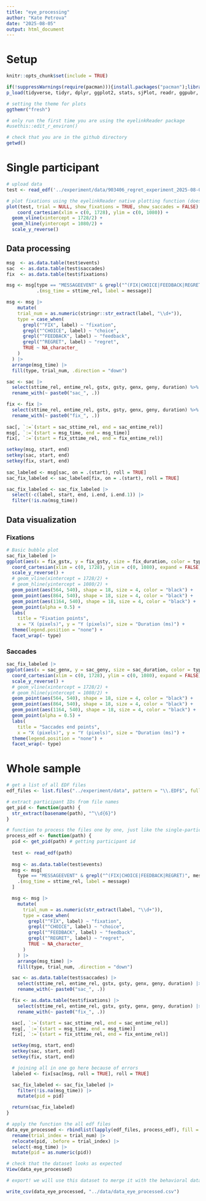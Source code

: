 ```yaml
---
title: "eye_processing"
author: "Kate Petrova"
date: "2025-08-05"
output: html_document
---
```


# Setup

```r
knitr::opts_chunk$set(include = TRUE)

if(!suppressWarnings(require(pacman))){install.packages("pacman");library("pacman")}
p_load(tidyverse, tidyr, dplyr, ggplot2, stats, sjPlot, readr, ggpubr, patchwork, lubridate, ggthemr, ggdist, showtext, eyelinkReader, usethis, data.table, png, grid, purrr)
```

```r
# setting the theme for plots
ggthemr("fresh")
```

```r
# only run the first time you are using the eyelinkReader package
#usethis::edit_r_environ()
```

```r
# check that you are in the github directory
getwd()
```

# Single participant

```r
# upload data
test <- read_edf('../experiment/data/903406_regret_experiment_2025-08-06_16h07.51.977.EDF')
```

```r
# plot fixations using the eyelinkReader native plotting function (does not separate by routine)
plot(test, trial = NULL, show_fixations = TRUE, show_saccades = FALSE) +
    coord_cartesian(xlim = c(0, 1728), ylim = c(0, 1080)) +
  geom_vline(xintercept = 1728/2) +
  geom_hline(yintercept = 1080/2) +
  scale_y_reverse() 
```
## Data processing 

```r
msg  <- as.data.table(test$events)   
sac  <- as.data.table(test$saccades)    
fix  <- as.data.table(test$fixations)

msg <- msg[type == "MESSAGEEVENT" & grepl("^(FIX|CHOICE|FEEDBACK|REGRET)", message),
           .(msg_time = sttime_rel, label = message)]

msg <- msg |>
    mutate(
    trial_num = as.numeric(stringr::str_extract(label, "\\d+")),
    type = case_when(
      grepl("^FIX", label) ~ "fixation",
      grepl("^CHOICE", label) ~ "choice",
      grepl("^FEEDBACK", label) ~ "feedback",
      grepl("^REGRET", label) ~ "regret",
      TRUE ~ NA_character_  
    )
  ) |>
  arrange(msg_time) |> 
  fill(type, trial_num, .direction = "down") 

sac <- sac |>
  select(sttime_rel, entime_rel, gstx, gsty, genx, geny, duration) %>% 
  rename_with(~ paste0("sac_", .))

fix <- fix |>
  select(sttime_rel, entime_rel, gstx, gsty, genx, geny, duration) %>% 
  rename_with(~ paste0("fix_", .))
  
sac[, `:=`(start = sac_sttime_rel, end = sac_entime_rel)]
msg[, `:=`(start = msg_time, end = msg_time)]
fix[, `:=`(start = fix_sttime_rel, end = fix_entime_rel)]

setkey(msg, start, end)
setkey(sac, start, end)
setkey(fix, start, end)
                     
sac_labeled <- msg[sac, on = .(start), roll = TRUE]
sac_fix_labeled <- sac_labeled[fix, on = .(start), roll = TRUE]

sac_fix_labeled <- sac_fix_labeled |>
  select(-c(label, start, end, i.end, i.end.1)) |>
  filter(!is.na(msg_time)) 


```

## Data visualization

### Fixations

```r
# Basic bubble plot
sac_fix_labeled |>
ggplot(aes(x = fix_gstx, y = fix_gsty, size = fix_duration, color = type)) +
  coord_cartesian(xlim = c(0, 1728), ylim = c(0, 1080), expand = FALSE) +
  scale_y_reverse() +
  # geom_vline(xintercept = 1728/2) +
  # geom_hline(yintercept = 1080/2) +
  geom_point(aes(564, 540), shape = 18, size = 4, color = "black") +
  geom_point(aes(864, 540), shape = 18, size = 4, color = "black") +
  geom_point(aes(1164, 540), shape = 18, size = 4, color = "black") +
  geom_point(alpha = 0.5) +
  labs(
    title = "Fixation points",
    x = "X (pixels)", y = "Y (pixels)", size = "Duration (ms)") +
  theme(legend.position = "none") +
  facet_wrap(~ type)
```

### Saccades

```r
sac_fix_labeled |>
ggplot(aes(x = sac_genx, y = sac_geny, size = sac_duration, color = type)) +
  coord_cartesian(xlim = c(0, 1728), ylim = c(0, 1080), expand = FALSE) +
  scale_y_reverse() +
  # geom_vline(xintercept = 1728/2) +
  # geom_hline(yintercept = 1080/2) +
  geom_point(aes(564, 540), shape = 18, size = 4, color = "black") +
  geom_point(aes(864, 540), shape = 18, size = 4, color = "black") +
  geom_point(aes(1164, 540), shape = 18, size = 4, color = "black") +
  geom_point(alpha = 0.5) +
  labs(
    title = "Saccades end points",
    x = "X (pixels)", y = "Y (pixels)", size = "Duration (ms)") +
  theme(legend.position = "none") +
  facet_wrap(~ type)

```

# Whole sample

```r
# get a list of all EDF files
edf_files <- list.files("../experiment/data", pattern = "\\.EDF$", full.names = TRUE)

# extract participant IDs from file names
get_pid <- function(path) {
  str_extract(basename(path), "^\\d{6}")
}

# function to process the files one by one, just like the single-participant code above but with a few additions
process_edf <- function(path) {
  pid <- get_pid(path) # getting participant id
  
  test <- read_edf(path)  
  
  msg <- as.data.table(test$events)
  msg <- msg[
    type == "MESSAGEEVENT" & grepl("^(FIX|CHOICE|FEEDBACK|REGRET)", message),
    .(msg_time = sttime_rel, label = message)
  ]

  msg <- msg |>
    mutate(
      trial_num = as.numeric(str_extract(label, "\\d+")),
      type = case_when(
        grepl("^FIX", label) ~ "fixation",
        grepl("^CHOICE", label) ~ "choice",
        grepl("^FEEDBACK", label) ~ "feedback",
        grepl("^REGRET", label) ~ "regret",
        TRUE ~ NA_character_
      )
    ) |>
    arrange(msg_time) |>
    fill(type, trial_num, .direction = "down")

  sac <- as.data.table(test$saccades) |>
    select(sttime_rel, entime_rel, gstx, gsty, genx, geny, duration) |>
    rename_with(~ paste0("sac_", .))

  fix <- as.data.table(test$fixations) |>
    select(sttime_rel, entime_rel, gstx, gsty, genx, geny, duration) |>
    rename_with(~ paste0("fix_", .))

  sac[, `:=`(start = sac_sttime_rel, end = sac_entime_rel)]
  msg[, `:=`(start = msg_time, end = msg_time)]
  fix[, `:=`(start = fix_sttime_rel, end = fix_entime_rel)]

  setkey(msg, start, end)
  setkey(sac, start, end)
  setkey(fix, start, end)

  # joining all in one go here because of errors
  labeled <- fix[sac[msg, roll = TRUE], roll = TRUE]

  sac_fix_labeled <- sac_fix_labeled |>
    filter(!is.na(msg_time)) |>
    mutate(pid = pid)

  return(sac_fix_labeled)
}

# apply the function the all edf files
data_eye_processed <- rbindlist(lapply(edf_files, process_edf), fill = TRUE) |>
  rename(trial_index = trial_num) |>
  relocate(pid, .before = trial_index) |>
  select(-msg_time) |>
  mutate(pid = as.numeric(pid))

``` 
```r
# check that the dataset looks as expected
View(data_eye_processed)
```

```r
# export! we will use this dataset to merge it with the behavioral dataset (from exp_processing)

write_csv(data_eye_processed, "../data/data_eye_processed.csv")
```


